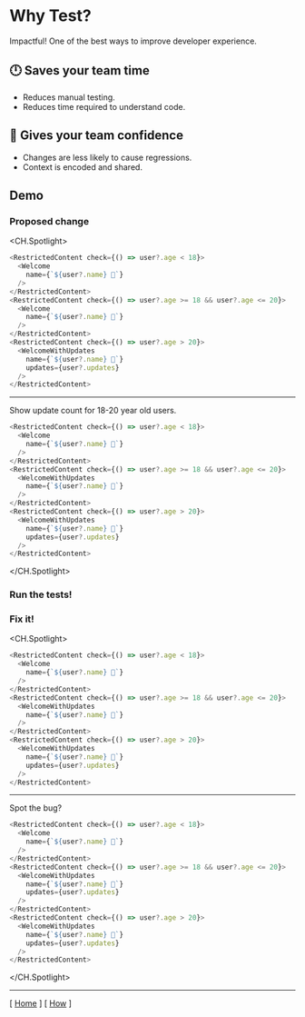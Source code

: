 
# Why Test?

Impactful! One of the best ways to improve developer experience.

## 🕛 Saves your team time

- Reduces manual testing.
- Reduces time required to understand code.

## 💪 Gives your team confidence

- Changes are less likely to cause regressions.
- Context is encoded and shared.

## Demo

<Demo />

### Proposed change

<CH.Spotlight>
```javascript focus=6:10
<RestrictedContent check={() => user?.age < 18}>
  <Welcome
    name={`${user?.name} 👶`}
  />
</RestrictedContent>
<RestrictedContent check={() => user?.age >= 18 && user?.age <= 20}>
  <Welcome
    name={`${user?.name} 🧒`}
  />
</RestrictedContent>
<RestrictedContent check={() => user?.age > 20}>
  <WelcomeWithUpdates
    name={`${user?.name} 🧑`}
    updates={user?.updates}
  />
</RestrictedContent>
```

---

Show update count for 18-20 year old users.

```javascript focus=7:9
<RestrictedContent check={() => user?.age < 18}>
  <Welcome
    name={`${user?.name} 👶`}
  />
</RestrictedContent>
<RestrictedContent check={() => user?.age >= 18 && user?.age <= 20}>
  <WelcomeWithUpdates
    name={`${user?.name} 🧒`}
  />
</RestrictedContent>
<RestrictedContent check={() => user?.age > 20}>
  <WelcomeWithUpdates
    name={`${user?.name} 🧑`}
    updates={user?.updates}
  />
</RestrictedContent>
```
</CH.Spotlight>

### Run the tests!

<TerminalPlayer src="/test.cast" />

### Fix it!

<CH.Spotlight>
```javascript focus=7:9
<RestrictedContent check={() => user?.age < 18}>
  <Welcome
    name={`${user?.name} 👶`}
  />
</RestrictedContent>
<RestrictedContent check={() => user?.age >= 18 && user?.age <= 20}>
  <WelcomeWithUpdates
    name={`${user?.name} 🧒`}
  />
</RestrictedContent>
<RestrictedContent check={() => user?.age > 20}>
  <WelcomeWithUpdates
    name={`${user?.name} 🧑`}
    updates={user?.updates}
  />
</RestrictedContent>
```

---

Spot the bug?

```javascript focus=7:10
<RestrictedContent check={() => user?.age < 18}>
  <Welcome
    name={`${user?.name} 👶`}
  />
</RestrictedContent>
<RestrictedContent check={() => user?.age >= 18 && user?.age <= 20}>
  <WelcomeWithUpdates
    name={`${user?.name} 🧒`}
    updates={user?.updates}
  />
</RestrictedContent>
<RestrictedContent check={() => user?.age > 20}>
  <WelcomeWithUpdates
    name={`${user?.name} 🧑`}
    updates={user?.updates}
  />
</RestrictedContent>
```
</CH.Spotlight>

---

[ [Home](/) ] [ [How](/how) ]

